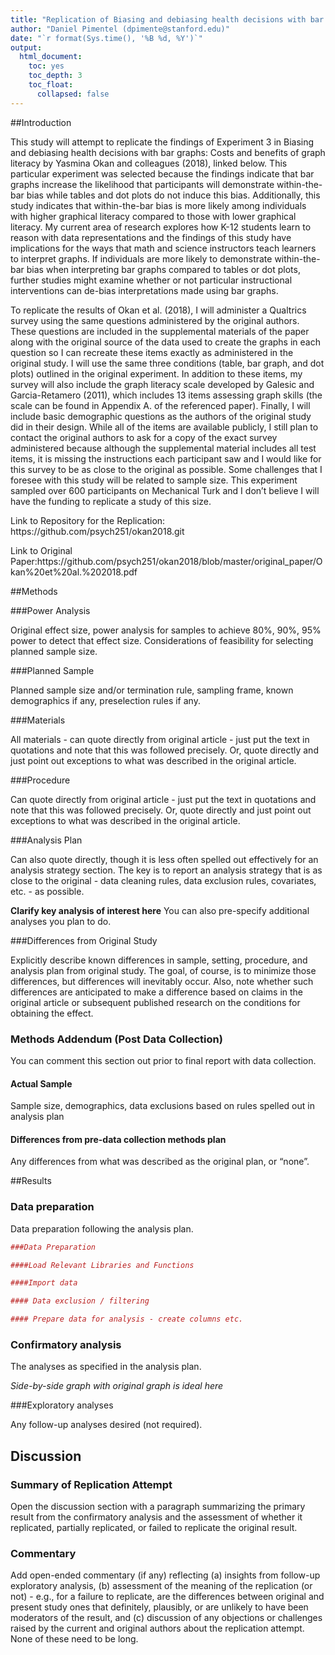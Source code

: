 ```yaml
---
title: "Replication of Biasing and debiasing health decisions with bar graphs: Costs and benefits of graph literacy by Yasmina Okan, Rocio Garcia-Retamero, Edward T Cokely and Antonio Maldonado (2018, Quarterly Journal of Experimental Psychology)"
author: "Daniel Pimentel (dpimente@stanford.edu)"
date: "`r format(Sys.time(), '%B %d, %Y')`"
output:
  html_document:
    toc: yes
    toc_depth: 3
    toc_float:
      collapsed: false
---
```


<!-- Replication reports should all use this template to standardize reporting across projects.  These reports will be public supplementary materials that accompany the summary report(s) of the aggregate results. -->

##Introduction

This study will attempt to replicate the findings of Experiment 3 in Biasing and debiasing health decisions with bar graphs: Costs and benefits of graph literacy by Yasmina Okan and colleagues (2018), linked below. This particular experiment was selected because the findings indicate that bar graphs increase the likelihood that participants will demonstrate within-the-bar bias while tables and dot plots do not induce this bias. Additionally, this study indicates that within-the-bar bias is more likely among individuals with higher graphical literacy compared to those with lower graphical literacy. My current area of research explores how K-12 students learn to reason with data representations and the findings of this study have implications for the ways that math and science instructors teach learners to interpret graphs. If individuals are more likely to demonstrate within-the-bar bias when interpreting bar graphs compared to tables or dot plots, further studies might examine whether or not particular instructional interventions can de-bias interpretations made using bar graphs.

To replicate the results of Okan et al. (2018), I will administer a Qualtrics survey using the same questions administered by the original authors. These questions are included in the supplemental materials of the paper along with the original source of the data used to create the graphs in each question so I can recreate these items exactly as administered in the original study. I will use the same three conditions (table, bar graph, and dot plots) outlined in the original experiment. In addition to these items, my survey will also include the graph literacy scale developed by Galesic and Garcia-Retamero (2011), which includes 13 items assessing graph skills (the scale can be found in Appendix A. of the referenced paper). Finally, I will include basic demographic questions as the authors of the original study did in their design. While all of the items are available publicly, I still plan to contact the original authors to ask for a copy of the exact survey administered because although the supplemental material includes all test items, it is missing the instructions each participant saw and I would like for this survey to be as close to the original as possible. Some challenges that I foresee with this study will be related to sample size. This experiment sampled over 600 participants on Mechanical Turk and I don't believe I will have the funding to replicate a study of this size.

Link to Repository for the Replication: https://github.com/psych251/okan2018.git

Link to Original Paper:https://github.com/psych251/okan2018/blob/master/original_paper/Okan%20et%20al.%202018.pdf 

##Methods

###Power Analysis

Original effect size, power analysis for samples to achieve 80%, 90%, 95% power to detect that effect size.  Considerations of feasibility for selecting planned sample size.

###Planned Sample

Planned sample size and/or termination rule, sampling frame, known demographics if any, preselection rules if any.

###Materials

All materials - can quote directly from original article - just put the text in quotations and note that this was followed precisely.  Or, quote directly and just point out exceptions to what was described in the original article.

###Procedure	

Can quote directly from original article - just put the text in quotations and note that this was followed precisely.  Or, quote directly and just point out exceptions to what was described in the original article.

###Analysis Plan

Can also quote directly, though it is less often spelled out effectively for an analysis strategy section.  The key is to report an analysis strategy that is as close to the original - data cleaning rules, data exclusion rules, covariates, etc. - as possible.  

**Clarify key analysis of interest here**  You can also pre-specify additional analyses you plan to do.

###Differences from Original Study

Explicitly describe known differences in sample, setting, procedure, and analysis plan from original study.  The goal, of course, is to minimize those differences, but differences will inevitably occur.  Also, note whether such differences are anticipated to make a difference based on claims in the original article or subsequent published research on the conditions for obtaining the effect.

### Methods Addendum (Post Data Collection)

You can comment this section out prior to final report with data collection.

#### Actual Sample
  Sample size, demographics, data exclusions based on rules spelled out in analysis plan

#### Differences from pre-data collection methods plan
  Any differences from what was described as the original plan, or “none”.


##Results


### Data preparation

Data preparation following the analysis plan.
	
```r
###Data Preparation

####Load Relevant Libraries and Functions

####Import data

#### Data exclusion / filtering

#### Prepare data for analysis - create columns etc.
```

### Confirmatory analysis

The analyses as specified in the analysis plan.  

*Side-by-side graph with original graph is ideal here*

###Exploratory analyses

Any follow-up analyses desired (not required).  

## Discussion

### Summary of Replication Attempt

Open the discussion section with a paragraph summarizing the primary result from the confirmatory analysis and the assessment of whether it replicated, partially replicated, or failed to replicate the original result.  

### Commentary

Add open-ended commentary (if any) reflecting (a) insights from follow-up exploratory analysis, (b) assessment of the meaning of the replication (or not) - e.g., for a failure to replicate, are the differences between original and present study ones that definitely, plausibly, or are unlikely to have been moderators of the result, and (c) discussion of any objections or challenges raised by the current and original authors about the replication attempt.  None of these need to be long.
